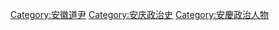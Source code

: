 [[Category:安徽道尹|Category:安徽道尹]]
[[Category:安庆政治史|Category:安庆政治史]]
[[Category:安慶政治人物|Category:安慶政治人物]]